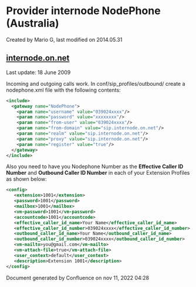 
# Provider internode NodePhone (Australia) 

 Created by  Mario G, last modified on 2014.05.31

## [internode.on.net](http://internode.on.net)

Last update: 18 June 2009

Incoming and outgoing calls work. In conf/sip\_profiles/outbound/ create a nodephone.xml file with the following contents:

```xml
<include>
  <gateway name="NodePhone">
    <param name="username" value="039024xxxx"/>
    <param name="password" value="xxxxxxxx"/>
    <param name="from-user" value="039024xxxx"/>
    <param name="from-domain" value="sip.internode.on.net"/>
    <param name="realm" value="sip.internode.on.net"/>
    <param name="proxy" value="sip.internode.on.net"/>
    <param name="register" value="true"/>
  </gateway>
</include>
```

Also you need to have you Nodephone Number as the **Effective Caller ID Number** and **Outbound Caller ID Number** in each of your Extension Profiles as shown below:

```xml
<config>
   <extension>1001</extension>
   <password>1001</password>
   <mailbox>1001</mailbox>
   <vm-password>1001</vm-password>
   <accountcode>1001</accountcode>
   <effective_caller_id_name>Your Name</effective_caller_id_name>
   <effective_caller_id_number>039024xxxx</effective_caller_id_number>
   <outbound_caller_id_name>Your Name</outbound_caller_id_name>
   <outbound_caller_id_number>039024xxxx</outbound_caller_id_number>
   <vm-mailto>you@gmail.com</vm-mailto>
   <vm-attach-file>true</vm-attach-file>
   <user_context>default</user_context>
   <description>Extension 1001</description>
</config>
```

Document generated by Confluence on nov 11, 2022 04:28
